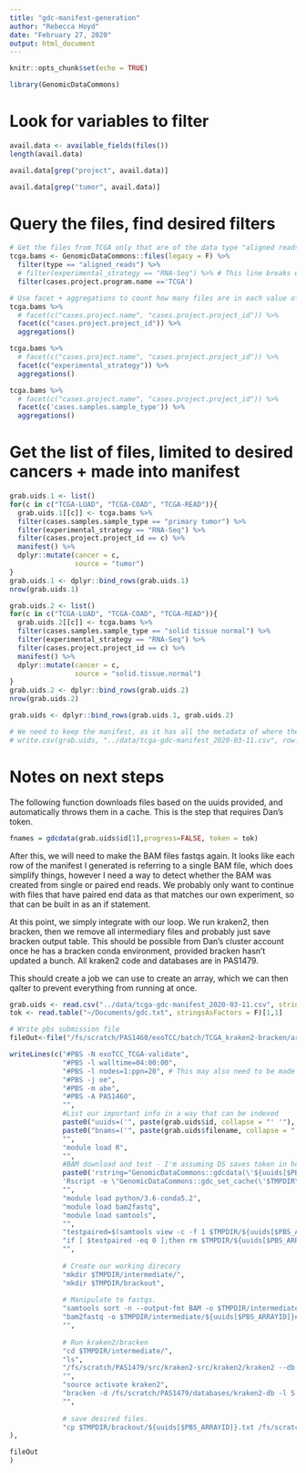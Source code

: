 ```yaml
---
title: "gdc-manifest-generation"
author: "Rebecca Hoyd"
date: "February 27, 2020"
output: html_document
---
```


```r
knitr::opts_chunk$set(echo = TRUE)

library(GenomicDataCommons)
```

# Look for variables to filter

```r
avail.data <- available_fields(files())
length(avail.data)

```

```r
avail.data[grep("project", avail.data)]
```

```r
avail.data[grep("tumor", avail.data)]
```

# Query the files, find desired filters

```r
# Get the files from TCGA only that are of the data type "aligned reads"
tcga.bams <- GenomicDataCommons::files(legacy = F) %>%
  filter(type == "aligned_reads") %>%
  # filter(experimental_strategy == "RNA-Seq") %>% # This line breaks everything after it but the results, but I want                                                         to add it back later
  filter(cases.project.program.name =='TCGA')

# Use facet + aggregations to count how many files are in each value of a given variable
tcga.bams %>%
  # facet(c("cases.project.name", "cases.project.project_id")) %>% 
  facet(c("cases.project.project_id")) %>% 
  aggregations()
```

```r
tcga.bams %>%
  # facet(c("cases.project.name", "cases.project.project_id")) %>% 
  facet(c("experimental_strategy")) %>% 
  aggregations()

tcga.bams %>%
  # facet(c("cases.project.name", "cases.project.project_id")) %>% 
  facet(c('cases.samples.sample_type')) %>% 
  aggregations()
```

# Get the list of files, limited to desired cancers + made into manifest

```r
grab.uids.1 <- list()
for(c in c("TCGA-LUAD", "TCGA-COAD", "TCGA-READ")){
  grab.uids.1[[c]] <- tcga.bams %>%
  filter(cases.samples.sample_type == "primary tumor") %>%
  filter(experimental_strategy == "RNA-Seq") %>%
  filter(cases.project.project_id == c) %>% 
  manifest() %>%
  dplyr::mutate(cancer = c,
                source = "tumor")
}
grab.uids.1 <- dplyr::bind_rows(grab.uids.1)
nrow(grab.uids.1)

grab.uids.2 <- list()
for(c in c("TCGA-LUAD", "TCGA-COAD", "TCGA-READ")){
  grab.uids.2[[c]] <- tcga.bams %>%
  filter(cases.samples.sample_type == "solid tissue normal") %>%
  filter(experimental_strategy == "RNA-Seq") %>%
  filter(cases.project.project_id == c) %>% 
  manifest() %>%
  dplyr::mutate(cancer = c,
                source = "solid.tissue.normal")
}
grab.uids.2 <- dplyr::bind_rows(grab.uids.2)
nrow(grab.uids.2)

grab.uids <- dplyr::bind_rows(grab.uids.1, grab.uids.2)
```

```r
# We need to keep the manifest, as it has all the metadata of where the samples are from, and we should date it because TCGA can change as more studies are updated
# write.csv(grab.uids, "../data/tcga-gdc-manifest_2020-03-11.csv", row.names = F)
```

# Notes on next steps

The following function downloads files based on the uuids provided, and automatically throws them in a cache. This is the step that requires Dan's token.

```r
fnames = gdcdata(grab.uids$id[1],progress=FALSE, token = tok)
```


After this, we will need to make the BAM files fastqs again. It looks like each row of the manifest I generated is referring to a single BAM file, which does simplify things, however I need a way to detect whether the BAM was created from single or paired end reads. We probably only want to continue with files that have paired end data as that matches our own experiment, so that can be built in as an if statement.

At this point, we simply integrate with our loop. We run kraken2, then bracken, then we remove all intermediary files and probably just save bracken output table. This should be possible from Dan's cluster account once he has a bracken conda environment, provided bracken hasn't updated a bunch. All kraken2 code and databases are in PAS1479. 

This should create a job we can use to create an array, which we can then qalter to prevent everything from running at once.

```r
grab.uids <- read.csv("../data/tcga-gdc-manifest_2020-03-11.csv", stringsAsFactors = F)
tok <- read.table("~/Documents/gdc.txt", stringsAsFactors = F)[1,1]

# Write pbs submission file
fileOut<-file("/fs/scratch/PAS1460/exoTCC/batch/TCGA_kraken2-bracken/array-sub.pbs")

writeLines(c("#PBS -N exoTCC_TCGA-validate",
             "#PBS -l walltime=04:00:00",
             "#PBS -l nodes=1:ppn=20", # This may also need to be made greedier
             "#PBS -j oe",
             "#PBS -m abe",
             "#PBS -A PAS1460",
             "",
             #List our important info in a way that can be indexed
             paste0("uuids=('", paste(grab.uids$id, collapse = "' '"), "')"),
             paste0("bnams=('", paste(grab.uids$filename, collapse = "' '"), "')"),
             "",
             "module load R",
             "",
             #BAM download and test - I'm assuming DS saves token in home directory here
             paste0('rstring="GenomicDataCommons::gdcdata(\'${uuids[$PBS_ARRAYID]}\', progress=FALSE, token = \'', tok,'\')"'),
             'Rscript -e \"GenomicDataCommons::gdc_set_cache(\'$TMPDIR\')\" -e \"$rstring\"',
             "",
             "module load python/3.6-conda5.2",
             "module load bam2fastq",
             "module load samtools",
             "",
             "testpaired=$(samtools view -c -f 1 $TMPDIR/${uuids[$PBS_ARRAYID]}/${bnams[$PBS_ARRAYID]})",
             "if [ $testpaired -eq 0 ];then rm $TMPDIR/${uuids[$PBS_ARRAYID]}/${bnams[$PBS_ARRAYID]};fi", 
             "",
             
             # Create our working direcory
             "mkdir $TMPDIR/intermediate/",
             "mkdir $TMPDIR/brackout",
             
             # Manipulate to fastqs.
             "samtools sort -n --output-fmt BAM -o $TMPDIR/intermediate/${uuids[$PBS_ARRAYID]}.qsort $TMPDIR/${uuids[$PBS_ARRAYID]}/${bnams[$PBS_ARRAYID]}",                     
             "bam2fastq -o $TMPDIR/intermediate/${uuids[$PBS_ARRAYID]}#.fastq $TMPDIR/intermediate/${uuids[$PBS_ARRAYID]}.qsort",
             "",
             
             # Run kraken2/bracken
             "cd $TMPDIR/intermediate/",
             "ls",
             "/fs/scratch/PAS1479/src/kraken2-src/kraken2/kraken2 --db /fs/scratch/PAS1479/databases/kraken2-db --threads 20 --minimum-base-quality 20 --report ${uuids[$PBS_ARRAYID]}.txt --confidence 0.1 --paired $TMPDIR/intermediate/${uuids[$PBS_ARRAYID]}_1.fastq $TMPDIR/intermediate/${uuids[$PBS_ARRAYID]}_2.fastq",
             "",
             "source activate kraken2",
             "bracken -d /fs/scratch/PAS1479/databases/kraken2-db -l S -i ${uuids[$PBS_ARRAYID]}.txt -o ../brackout/${uuids[$PBS_ARRAYID]}.txt",
             "",
             
             # save desired files.
             "cp $TMPDIR/brackout/${uuids[$PBS_ARRAYID]}.txt /fs/scratch/PAS1460/exoTCC/brackout/TCGA/"
),

fileOut
)

```